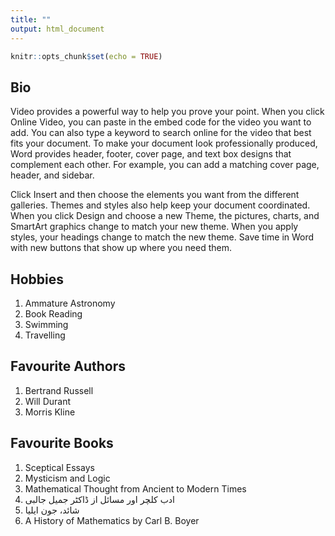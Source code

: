 ```yaml
---
title: ""
output: html_document
---
```


```r
knitr::opts_chunk$set(echo = TRUE)
```

## Bio  
Video provides a powerful way to help you prove your point. When you click Online Video, you can paste in the embed code for the video you want to add. You can also type a keyword to search online for the video that best fits your document. To make your document look professionally produced, Word provides header, footer, cover page, and text box designs that complement each other. For example, you can add a matching cover page, header, and sidebar.  

Click Insert and then choose the elements you want from the different galleries. Themes and styles also help keep your document coordinated. When you click Design and choose a new Theme, the pictures, charts, and SmartArt graphics change to match your new theme. When you apply styles, your headings change to match the new theme. Save time in Word with new buttons that show up where you need them.  


## Hobbies  
1. Ammature Astronomy  
2. Book Reading  
3. Swimming  
4. Travelling  

## Favourite Authors  
1. Bertrand Russell  
2. Will Durant  
3. Morris Kline  

## Favourite Books  
1. Sceptical Essays  
2. Mysticism and Logic  
3. Mathematical Thought from Ancient to Modern Times  
4. ادب کلچر اور مسائل از ڈاکٹر جمیل جالبی  
5. شائد، جون ایلیا  
6. A History of Mathematics by Carl B. Boyer  
